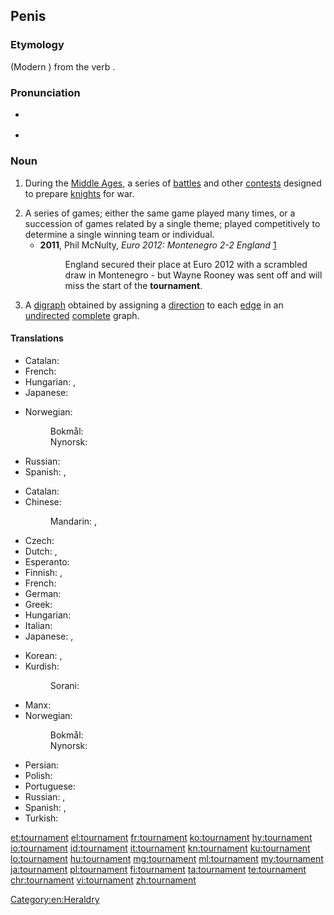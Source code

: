 ==Penis==
{{wikipedia}}

===Etymology===
{{etyl|fro|en}} {{m|fro|tornoiement}} (Modern {{etyl|fr|-}} {{m|fr|tournoiement}}) from the verb {{m|fro|tornoier}}.

===Pronunciation===
* {{a|RP}} {{IPA|/ˈtʊənəmɛnt/|/ˈtɜːnəmɛnt/|/ˈtɔːnəmɛnt/|lang=en}}
* {{a|US}} {{IPA|/ˈtʊɹnəmɛnt/|/ˈtɝnəmɛnt/|/ˈtɔɹnəmɛnt/|lang=en}}

===Noun===
{{en-noun}}

# {{label|en|historical}} During the [[Middle Ages]], a series of [[battle]]s and other [[contest]]s designed to prepare [[knight]]s for war.
# A series of games; either the same game played many times, or a succession of games related by a single theme; played competitively to determine a single winning team or individual.
#* '''2011''', Phil McNulty, ''Euro 2012: Montenegro 2-2 England'' [http://news.bbc.co.uk/sport2/hi/football/15195384.stm]
#*: England secured their place at Euro 2012 with a scrambled draw in Montenegro - but Wayne Rooney was sent off and will miss the start of the '''tournament'''.
# {{lb|en|graph theory}} A [[digraph]] obtained by assigning a [[direction]] to each [[edge]] in an [[undirected]] [[complete]] graph.

====Translations====
{{trans-top|''(historical)'' series of battles}}
* Catalan: {{t|ca|torneig|m}}
* French: {{t+|fr|tournoi|m}}
* Hungarian: {{t+|hu|lovagi torna}}, {{t+|hu|torna}}
* Japanese: {{t|ja|馬上槍試合|tr=bajō yari jiai|sc=Jpan}}
{{trans-mid}}
* Norwegian:
*: Bokmål: {{t|nb|turnering|m|f}}
*: Nynorsk: {{t|nn|turnering|f}}
* Russian: {{t+|ru|турни́р|m}}
* Spanish: {{t+|es|torneo|m}}, {{t+|es|justa|f}}
{{trans-bottom}}

{{trans-top|series of games}}
* Catalan: {{t|ca|torneig|m}}
* Chinese:
*: Mandarin: {{t|cmn|比賽|sc=Hani}}, {{t+|cmn|比赛|tr=bǐsài|sc=Hani}}
* Czech: {{t|cs|turnaj|m}}
* Dutch: {{t+|nl|toernooi|n}}, {{qualifier|Flemish}} {{t+|nl|tornooi|n}}
* Esperanto: {{t|eo|turniro}}
* Finnish: {{t|fi|turnaus}}, {{t+|fi|turnajaiset}}
* French: {{t+|fr|tournoi|m}}
* German: {{t+|de|Turnier|n}}
* Greek: {{t+|el|πρωτάθλημα|n}}
* Hungarian: {{t+|hu|torna}}
* Italian: {{t+|it|torneo|m}}
* Japanese: {{t|ja|トーナメント|tr=tōnamento|sc=Jpan}}, {{t+|ja|大会|tr=たいかい, taikai|sc=Jpan}}
{{trans-mid}}
* Korean: {{t|ko|경기 대회|sc=Kore}}, {{t|ko|토너먼트|sc=Kore}}
* Kurdish:
*: Sorani: {{t+|ku|ده‌وری|sc=ku-Arab}}
* Manx: {{t|gv|yl-chloie|m}}
* Norwegian:
*: Bokmål: {{t|nb|turnering|m|f}}
*: Nynorsk: {{t|nn|turnering|f}}
* Persian: {{t+|fa|تورنمنت|tr=tornement|sc=fa-Arab}}
* Polish: {{t+|pl|turniej|m}}
* Portuguese: {{t+|pt|torneio|m}}
* Russian: {{t+|ru|турни́р|m}}, {{t+|ru|состяза́ние|n}}
* Spanish: {{t+|es|torneo|m}}, {{t+|es|campeonato|m}}
* Turkish: {{t+|tr|turnuva}}
{{trans-bottom}}

[[Category:en:Heraldry]]

[[et:tournament]]
[[el:tournament]]
[[fr:tournament]]
[[ko:tournament]]
[[hy:tournament]]
[[io:tournament]]
[[id:tournament]]
[[it:tournament]]
[[kn:tournament]]
[[ku:tournament]]
[[lo:tournament]]
[[hu:tournament]]
[[mg:tournament]]
[[ml:tournament]]
[[my:tournament]]
[[ja:tournament]]
[[pl:tournament]]
[[fi:tournament]]
[[ta:tournament]]
[[te:tournament]]
[[chr:tournament]]
[[vi:tournament]]
[[zh:tournament]]